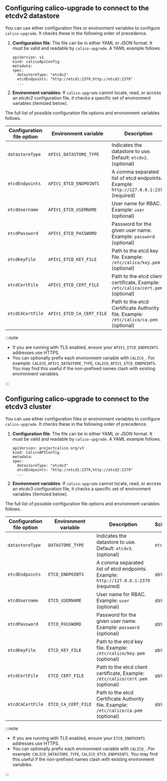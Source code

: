 
## Configuring calico-upgrade to connect to the etcdv2 datastore

You can use either configuration files or environment variables to configure
`calico-upgrade`. It checks these in the following order of precedence.

1. **Configuration file**: The file can be in either YAML or JSON format. It 
   must be valid and readable by `calico-upgrade`. A YAML example follows.

   ```
   apiVersion: v1
   kind: calicoApiConfig
   metadata:
   spec:
     datastoreType: "etcdv2"
     etcdEndpoints: "http://etcd1:2379,http://etcd2:2379"
     ...
   ```

1. **Environment variables**: If `calico-upgrade` cannot locate, read, or access an 
   etcdv2 configuration file, it checks a specific set of environment variables 
   (itemized below).

The full list of possible configuration file options and environment variables follows.

| Configuration file option | Environment variable      | Description                                                                           | Schema
| ------------------------- | ------------------------- | ------------------------------------------------------------------------------------- | --------
| `datastoreType`           | `APIV1_DATASTORE_TYPE`    | Indicates the datastore to use. Default: `etcdv2`. (optional)                         | `etcdv2`
| `etcdEndpoints`           | `APIV1_ETCD_ENDPOINTS`    | A comma separated list of etcd endpoints. Example: `http://127.0.0.1:2379` (required) | string
| `etcdUsername`            | `APIV1_ETCD_USERNAME`     | User name for RBAC. Example: `user` (optional)                                        | string
| `etcdPassword`            | `APIV1_ETCD_PASSWORD`     | Password for the given user name. Example: `password` (optional)                      | string
| `etcdKeyFile`             | `APIV1_ETCD_KEY_FILE`     | Path to the etcd key file. Example: `/etc/calico/key.pem` (optional)                  | string
| `etcdCertFile`            | `APIV1_ETCD_CERT_FILE`    | Path to the etcd client certificate, Example: `/etc/calico/cert.pem` (optional)       | string
| `etcdCACertFile`          | `APIV1_ETCD_CA_CERT_FILE` | Path to the etcd Certificate Authority file. Example: `/etc/calico/ca.pem` (optional) | string

:::note

- If you are running with TLS enabled, ensure your `APIV1_ETCD_ENDPOINTS` addresses 
use HTTPS.
- You can optionally prefix each environment variable with `CALICO_`. For example:
`CALICO_APIV1_DATASTORE_TYPE`, `CALICO_APIV1_ETCD_ENDPOINTS`. You may find this
useful if the non-prefixed names clash with existing environment variables.

:::


## Configuring calico-upgrade to connect to the etcdv3 cluster

You can use either configuration files or environment variables to configure
`calico-upgrade`. It checks these in the following order of precedence.

1. **Configuration file**: The file can be in either YAML or JSON format. It 
   must be valid and readable by `calico-upgrade`. A YAML example follows.

   ```
   apiVersion: projectcalico.org/v3
   kind: CalicoAPIConfig
   metadata:
   spec:
     datastoreType: "etcdv3"
     etcdEndpoints: "http://etcd1:2379,http://etcd2:2379"
     ...
   ```

1. **Environment variables**: If `calico-upgrade` cannot locate, read, or access an 
   etcdv3 configuration file, it checks a specific set of environment variables 
   (itemized below).

The full list of possible configuration file options and environment variables follows.

| Configuration file option | Environment variable | Description                                                                           | Schema
| ------------------------- | -------------------- | ------------------------------------------------------------------------------------- | ------
| `datastoreType`           | `DATASTORE_TYPE`     | Indicates the datastore to use. Default: `etcdv3`.  (optional)                        | `etcdv3`
| `etcdEndpoints`           | `ETCD_ENDPOINTS`     | A comma separated list of etcd endpoints. Example: `http://127.0.0.1:2379` (required) | string
| `etcdUsername`            | `ETCD_USERNAME`      | User name for RBAC. Example: `user` (optional)                                        | string
| `etcdPassword`            | `ETCD_PASSWORD`      | Password for the given user name. Example: `password` (optional)                      | string
| `etcdKeyFile`             | `ETCD_KEY_FILE`      | Path to the etcd key file. Example: `/etc/calico/key.pem` (optional)                  | string
| `etcdCertFile`            | `ETCD_CERT_FILE`     | Path to the etcd client certificate, Example: `/etc/calico/cert.pem` (optional)       | string
| `etcdCACertFile`          | `ETCD_CA_CERT_FILE`  | Path to the etcd Certificate Authority file. Example: `/etc/calico/ca.pem` (optional) | string

:::note

- If you are running with TLS enabled, ensure your `ETCD_ENDPOINTS` addresses 
use HTTPS.
- You can optionally prefix each environment variable with `CALICO_`. For example:
`CALICO_DATASTORE_TYPE`, `CALICO_ETCD_ENDPOINTS`. You may find this
useful if the non-prefixed names clash with existing environment variables.

:::

